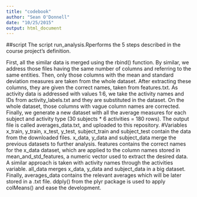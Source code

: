 ```yaml
---
title: "codebook"
author: "Sean O'Donnell"
date: "10/25/2015"
output: html_document
---
```

##script
The script run_analysis.Rperforms the 5 steps described in the course project's definition.

First, all the similar data is merged using the rbind() function. By similar, we address those files having the same number of columns and referring to the same entities.
Then, only those columns with the mean and standard deviation measures are taken from the whole dataset. After extracting these columns, they are given the correct names, taken from features.txt.
As activity data is addressed with values 1:6, we take the activity names and IDs from activity_labels.txt and they are substituted in the dataset.
On the whole dataset, those columns with vague column names are corrected.
Finally, we generate a new dataset with all the average measures for each subject and activity type (30 subjects * 6 activities = 180 rows). The output file is called averages_data.txt, and uploaded to this repository.
#Variables
x_train, y_train, x_test, y_test, subject_train and subject_test contain the data from the downloaded files.
x_data, y_data and subject_data merge the previous datasets to further analysis.
features contains the correct names for the x_data dataset, which are applied to the column names stored in mean_and_std_features, a numeric vector used to extract the desired data.
A similar approach is taken with activity names through the activities variable.
all_data merges x_data, y_data and subject_data in a big dataset.
Finally, averages_data contains the relevant averages which will be later stored in a .txt file. ddply() from the plyr package is used to apply colMeans() and ease the development.